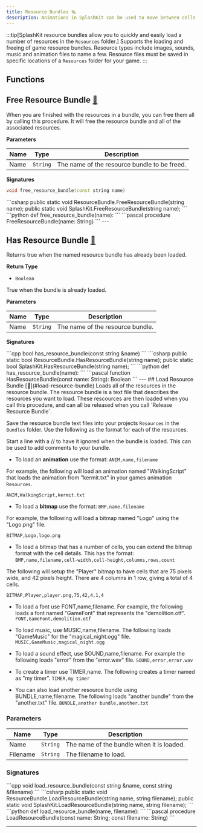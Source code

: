 ```yaml
---
title: Resource Bundles 🗞️
description: Animations in SplashKit can be used to move between cells in bitmaps and sprites. Each animation generates a number sequence that can then be used when drawing bitmaps.
---
```

:::tip[SplashKit resource bundles allow you to quickly and easily load a number of resources in the `Resources` folder.]
Supports the loading and freeing of game resource bundles. Resource types include images, sounds, music and animation files to name a few. Resource files must be saved in specific locations of a `Resources` folder for your game.
:::




## Functions
##

## Free Resource Bundle [🔗](#free-resource-bundle)

When you are finished with the resources in a bundle, you can free them all by calling this procedure. It will free the resource bundle and all of the associated resources.

**Parameters**

| Name | Type     | Description                        |
| ---- | -------- | ---------------------------------- |
| Name | `String` | The name of the resource bundle to be freed. |

**Signatures**
<Tabs>
  <TabItem label="C++">
```cpp
void free_resource_bundle(const string name)
```
  </TabItem>
  <TabItem label="C#">
```csharp
public static void ResourceBundle.FreeResourceBundle(string name);
public static void SplashKit.FreeResourceBundle(string name);
```
  </TabItem>
  <TabItem label="Python">
```python
def free_resource_bundle(name):
```
  </TabItem>
  <TabItem label="Pascal">
```pascal
procedure FreeResourceBundle(name: String)
```
  </TabItem>
</Tabs>
---

## Has Resource Bundle [🔗](#has-resource-bundle)

Returns true when the named resource bundle has already been loaded.

**Return Type**

- `Boolean`

True when the bundle is already loaded.

**Parameters**

| Name | Type     | Description              |
| ---- | -------- | ------------------------ |
| Name | `String` | The name of the resource bundle. |

**Signatures**

<Tabs>
  <TabItem label="C++">
```cpp
bool has_resource_bundle(const string &name)
```
  </TabItem>
  <TabItem label="C#">
```csharp
public static bool ResourceBundle.HasResourceBundle(string name);
public static bool SplashKit.HasResourceBundle(string name);
```
  </TabItem>
  <TabItem label="Python">
```python
def has_resource_bundle(name):
```
  </TabItem>
  <TabItem label="Pascal">
```pascal
function HasResourceBundle(const name: String): Boolean
```
  </TabItem>
</Tabs>
---
## Load Resource Bundle [🔗](#load-resource-bundle)
Loads all of the resources in the resource bundle. The resource bundle is a text file that describes the resources you want to load. These rescources are then loaded when you call this procedure, and can all be released when you call `Release Resource Bundle`.

Save the resource bundle text files into your projects `Resources` in the `Bundles` folder. Use the following as the format for each of the resources.

Start a line with a // to have it ignored when the bundle is loaded. This can be used to add comments to your bundle.

- To load an **animation** use the format:
`ANIM,name,filename`

For example, the following will load an animation named "WalkingScript" that loads the animation from "kermit.txt" in your games animation `Resources`.

`ANIM,WalkingScript,kermit.txt`

- To load a **bitmap** use the format:
`BMP,name,filename`

For example, the following will load a bitmap named "Logo" using the "Logo.png" file.

`BITMAP,Logo,logo.png`

- To load a bitmap that has a number of cells, you can extend the bitmap format with the cell details. This has the format:
`BMP,name,filename,cell-width,cell-height,columns,rows,count`

The following will setup the "Player" bitmap to have cells that are 75 pixels wide, and 42 pixels height. There are 4 columns in 1 row, giving a total of 4 cells.

`BITMAP,Player,player.png,75,42,4,1,4`

- To load a font use FONT,name,filename. For example, the following loads a font named "GameFont" that represents the "demolition.otf".
`FONT,GameFont,demolition.otf`

- To load music, use MUSIC,name,filename. The following loads "GameMusic" for the "magical_night.ogg" file.
`MUSIC,GameMusic,magical_night.ogg`

- To load a sound effect, use SOUND,name,filename. For example the following loads "error" from the "error.wav" file.
`SOUND,error,error.wav`

- To create a timer use TIMER,name. The following creates a timer named as "my timer".
`TIMER,my timer`

- You can also load another resource bundle using BUNDLE,name,filename. The following loads "another bundle" from the "another.txt" file.
`BUNDLE,another bundle,another.txt`
### Parameters

| Name     | Type     | Description                    |
| -------- | -------- | ------------------------------ |
| Name     | `String` | The name of the bundle when it is loaded. |
| Filename | `String` | The filename to load.          |

### Signatures

<Tabs>
  <TabItem label="C++">
```cpp
void load_resource_bundle(const string &name, const string &filename)
```
  </TabItem>
  <TabItem label="C#">
```csharp
public static void ResourceBundle.LoadResourceBundle(string name, string filename);
public static void SplashKit.LoadResourceBundle(string name, string filename);
```
  </TabItem>
  <TabItem label="Python">
```python
def load_resource_bundle(name, filename):
```
  </TabItem>
  <TabItem label="Pascal">
```pascal
procedure LoadResourceBundle(const name: String; const filename: String)
```
  </TabItem>
</Tabs>


---




